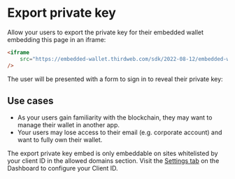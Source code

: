 
# Export private key

Allow your users to export the private key for their embedded wallet embedding this page in an iframe:

```html
<iframe
	src="https://embedded-wallet.thirdweb.com/sdk/2022-08-12/embedded-wallet/export?clientId=CLIENT_ID"
/>
```

The user will be presented with a form to sign in to reveal their private key:

<DocImage src={ExportKey} className="max-w-[550px]" />

## Use cases

- As your users gain familiarity with the blockchain, they may want to manage their wallet in another app.
- Your users may lose access to their email (e.g. corporate account) and want to fully own their wallet.

<Callout title="Note" variant="info">

The export private key embed is only embeddable on sites whitelisted by your client ID in the allowed domains section. Visit the [Settings tab](https://thirdweb.com/dashboard/settings) on the Dashboard to configure your Client ID.

</Callout>
